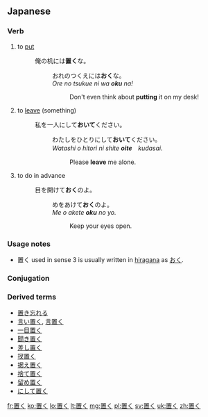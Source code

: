 ==Japanese==
{{ja-kanjitab|置}}

===Verb===
{{ja-verb|k|type=1|hira=おく|rom=oku}}

# to [[put]]
#: 俺の机には'''置く'''な。
#:: おれのつくえには'''おく'''な。
#:: ''Ore no tsukue ni wa '''oku''' na!''
#::: Don't even think about '''putting''' it on my desk!
# to [[leave]] (something)
#: 私を一人にして'''おいて'''ください。
#:: わたしをひとりにして'''おいて'''ください。
#:: ''Watashi o hitori ni shite '''oite'''　kudasai.''
#::: Please '''leave''' me alone.
# {{context|following a て-form verb}} to do in advance
#: 目を開けて'''おく'''のよ。
#:: めをあけて'''おく'''のよ。
#:: ''Me o akete '''oku''' no yo.''
#::: Keep your eyes open.

===Usage notes===
* 置く used in sense 3 is usually written in [[hiragana]] as [[おく]].

===Conjugation===
{{ja-go-ku|置|お|o}}

===Derived terms===
* [[置き忘れる]]
* [[言い置く]], [[言置く]]
* [[一目置く]]
* [[聞き置く]]
* [[差し置く]]
* [[扠置く]]
* [[据え置く]]
* [[捨て置く]]
* [[留め置く]]
* [[にして置く]]

[[fr:置く]]
[[ko:置く]]
[[lo:置く]]
[[lt:置く]]
[[mg:置く]]
[[pl:置く]]
[[sv:置く]]
[[uk:置く]]
[[zh:置く]]